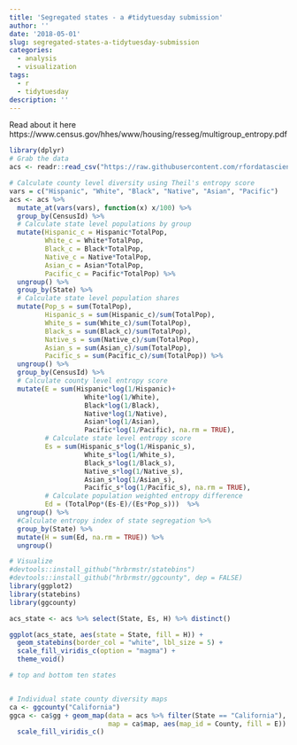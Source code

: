 ```yaml
---
title: 'Segregated states - a #tidytuesday submission'
author: ''
date: '2018-05-01'
slug: segregated-states-a-tidytuesday-submission
categories:
  - analysis
  - visualization
tags:
  - r
  - tidytuesday
description: ''
---
```


Read about it here https://www.census.gov/hhes/www/housing/resseg/multigroup_entropy.pdf


```r
library(dplyr)
# Grab the data
acs <- readr::read_csv("https://raw.githubusercontent.com/rfordatascience/tidytuesday/master/data/acs2015_county_data.csv")

# Calculate county level diversity using Theil's entropy score
vars = c("Hispanic", "White", "Black", "Native", "Asian", "Pacific")
acs <- acs %>% 
  mutate_at(vars(vars), function(x) x/100) %>% 
  group_by(CensusId) %>% 
  # Calculate state level populations by group
  mutate(Hispanic_c = Hispanic*TotalPop, 
         White_c = White*TotalPop,
         Black_c = Black*TotalPop,
         Native_c = Native*TotalPop,
         Asian_c = Asian*TotalPop,
         Pacific_c = Pacific*TotalPop) %>% 
  ungroup() %>% 
  group_by(State) %>% 
  # Calculate state level population shares
  mutate(Pop_s = sum(TotalPop),
         Hispanic_s = sum(Hispanic_c)/sum(TotalPop), 
         White_s = sum(White_c)/sum(TotalPop),
         Black_s = sum(Black_c)/sum(TotalPop),
         Native_s = sum(Native_c)/sum(TotalPop),
         Asian_s = sum(Asian_c)/sum(TotalPop),
         Pacific_s = sum(Pacific_c)/sum(TotalPop)) %>% 
  ungroup() %>% 
  group_by(CensusId) %>% 
  # Calculate county level entropy score
  mutate(E = sum(Hispanic*log(1/Hispanic)+
                   White*log(1/White),
                   Black*log(1/Black),
                   Native*log(1/Native),
                   Asian*log(1/Asian),
                   Pacific*log(1/Pacific), na.rm = TRUE),
         # Calculate state level entropy score
         Es = sum(Hispanic_s*log(1/Hispanic_s),
                   White_s*log(1/White_s),
                   Black_s*log(1/Black_s),
                   Native_s*log(1/Native_s),
                   Asian_s*log(1/Asian_s),
                   Pacific_s*log(1/Pacific_s), na.rm = TRUE),
         # Calculate population weighted entropy difference
         Ed = (TotalPop*(Es-E)/(Es*Pop_s)))  %>% 
  ungroup() %>% 
  #Calculate entropy index of state segregation %>% 
  group_by(State) %>% 
  mutate(H = sum(Ed, na.rm = TRUE)) %>% 
  ungroup()

```

```r
# Visualize
#devtools::install_github("hrbrmstr/statebins")
#devtools::install_github("hrbrmstr/ggcounty", dep = FALSE)
library(ggplot2)
library(statebins)
library(ggcounty)

acs_state <- acs %>% select(State, Es, H) %>% distinct()

ggplot(acs_state, aes(state = State, fill = H)) + 
  geom_statebins(border_col = "white", lbl_size = 5) +
  scale_fill_viridis_c(option = "magma") +
  theme_void()

# top and bottom ten states


# Individual state county diversity maps
ca <- ggcounty("California")
ggca <- ca$gg + geom_map(data = acs %>% filter(State == "California"), 
                         map = ca$map, aes(map_id = County, fill = E)) +
  scale_fill_viridis_c()


```
